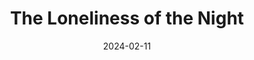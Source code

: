 ---
title: The Loneliness of the Night
date: '2024-02-11'
tags: ['Blender']
draft: false
layout: PostBanner
images: ['streetlight_starfish.png']
---